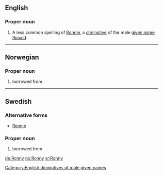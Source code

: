 ==English==

===Proper noun===
{{en-proper noun}}

# A less common spelling of [[Ronnie]], a [[diminutive]] of the male [[given name]] [[Ronald]].

[[Category:English diminutives of male given names]]

----

==Norwegian==

===Proper noun===
{{infl|no|proper noun}}

# {{given name|male|lang=no}} borrowed from {{etyl|en|no}}.

----

==Swedish==

===Alternative forms===
* [[Ronnie]]

===Proper noun===
{{infl|sv|proper noun}}

# {{given name|male|lang=sv}} borrowed from {{etyl|en|sv}}.

[[de:Ronny]]
[[no:Ronny]]
[[sr:Ronny]]